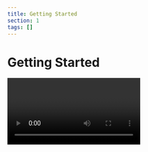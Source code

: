 ```yaml
---
title: Getting Started
section: 1
tags: []
---
```


# Getting Started
<Video image={videoImage} url="https://youtu.be/k9kd-AVhSno"/>

## Prerequisites

To use the Company Ownership component, [yFiles for HTML](https://www.yworks.com/products/yfiles-for-html) is required.
You can evaluate yFiles for 60 days free of charge on [my.yworks.com](https://my.yworks.com/signup?product=YFILES_HTML_EVAL).
See [Licensing](https://docs.yworks.com/react-yfiles-company-ownership/introduction/licensing) for more information on this topic.

You can learn how to work with the yFiles npm module in our [Developer’s Guide](https://docs.yworks.com/yfileshtml/#/dguide/yfiles_npm_module). A convenient way of getting access to yFiles is to use the [yFiles Dev Suite](https://www.npmjs.com/package/yfiles-dev-suite).

## Project Setup

1. **Installation**

   In addition to yFiles, the Company Ownership component requires React to be installed in your project.
   If you want to start your project from scratch, we recommend using vite:
   ```
   npm create vite@latest my-company-ownership-app -- --template react-ts
   ```

   Add the yFiles dependency:
   ```
   npm install <yFiles package path>/lib/yfiles-30.0.0+dev.tgz
   ```

   <details>

   <summary>Sample <code>package.json</code> dependencies</summary>
   The resulting package.json dependencies should resemble the following:

   ```json
      "dependencies": {
        "react": "^18.2.0",
        "react-dom": "^18.2.0",
        "@yfiles/yfiles": "./lib/yfiles-30.0.0+dev.tgz"
     }
   ```
   </details>

   Now, the component itself can be installed:
   ```bash
   npm install @yworks/react-yfiles-company-ownership
   ```

2. **License**

   Be sure to invoke <TypeLink type="registerLicense" /> before using the Company Ownership React component.
   When evaluating yFiles, the license JSON file is found in the `lib/` folder of the yFiles for HTML evaluation package.
   For licensed users, the license data is provided separately.

   <details>

   <summary>License registration</summary>

   Import or paste your license data and register the license, e.g. in `App.tsx`:

   ```js
   import yFilesLicense from './license.json'

   registerLicense(yFilesLicense)
   ```
   </details>

3. **Stylesheet**

   Make sure to import the CSS stylesheet as well:

   ```js
   import '@yworks/react-yfiles-company-ownership/dist/index.css'
   ```

4. **Usage**

   You are now all set to utilize the Company Ownership component with your data!
   See a basic example `App.tsx` below:

   ```tsx
   import {
     CompanyOwnership,
     CompanyOwnershipData,
     Entity,
     Ownership,
     registerLicense
   } from '@yworks/react-yfiles-company-ownership'

   import '@yworks/react-yfiles-company-ownership/dist/index.css'

   import yFilesLicense from './license.json'

   registerLicense(yFilesLicense)

   const data: CompanyOwnershipData<Entity, Ownership> = {
     companies: [
       {
         id: 1,
         name: 'Monster Inc',
         type: 'Corporation'
       },
       {
         id: 2,
         name: 'Connect Partner',
         type: 'RCTB'
       },
       {
         id: 3,
         name: 'Large Scale Trust',
         type: 'Trust'
       }
     ],
     connections: [
       {
         type: 'Ownership',
         ownership: 0.4,
         sourceId: 1,
         targetId: 2
       },
       {
         type: 'Ownership',
         ownership: 0.2,
         sourceId: 1,
         targetId: 3
       }
     ]
   }

   function App() {
     return <CompanyOwnership data={data}></CompanyOwnership>
   }

   export default App

   ```

   > **Note:** By default, the <TypeLink type="CompanyOwnership" /> component adjusts its size to match the size of its parent element. Therefore, it is necessary to set the dimensions of the containing element or apply styling directly to the `CompanyOwnership` component. This can be achieved by defining a CSS class or applying inline styles.

## Learn More

Explore the possibilities of visualizing company ownership diagrams with the yFiles Company Ownership Component. For further information about [yFiles for HTML](https://www.yworks.com/yfiles-overview) and our company, please visit [yWorks.com](https://www.yworks.com).

If you are exploring a different use case and require another React component,
please take a look at the available [React components](https://www.yworks.com/yfiles-react-components) powered by yFiles!

For support or feedback, please reach out to [our support team](https://www.yworks.com/products/yfiles/support) or open an issue on GitHub. Happy diagramming!

